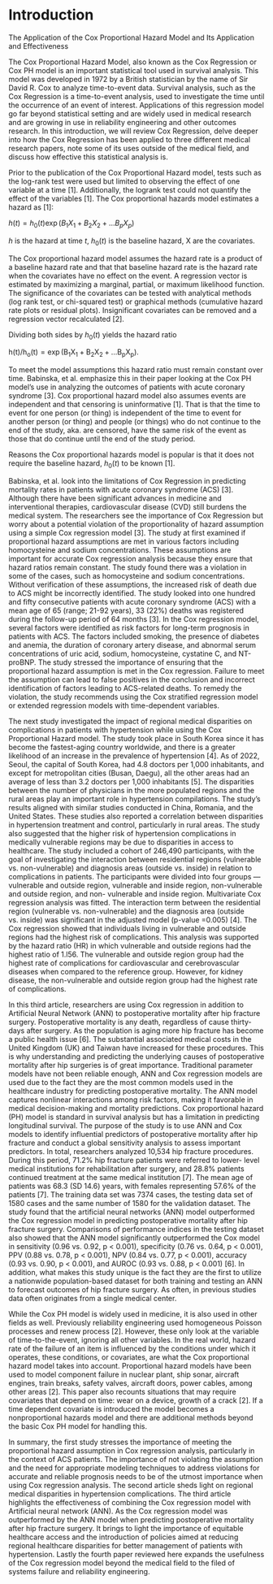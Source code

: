 # Introduction

The Application of the Cox Proportional Hazard Model and Its Application and Effectiveness

The Cox Proportional Hazard Model, also known as the Cox Regression or Cox PH model is an important statistical tool used in survival analysis. This model was developed in 1972 by a British statistician by the name of Sir David R. Cox to analyze time-to-event data. Survival analysis, such as the Cox Regression is a time-to-event analysis, used to investigate the time until the occurrence of an event of interest. Applications of this regression model go far beyond statistical setting and are widely used in medical research and are growing in use in reliability engineering and other outcomes research. In this introduction, we will review Cox Regression, delve deeper into how the Cox Regression has been applied to three different medical research papers, note some of its uses outside of the medical field, and discuss how effective this statistical analysis is.

Prior to the publication of the Cox Proportional Hazard model, tests such as the log-rank test were used but limited to observing the effect of one variable at a time \[1\]. Additionally, the logrank test could not quantify the effect of the variables \[1\]. The Cox proportional hazards model estimates a hazard as \[1\]:

$h(t)=h_0(t) \exp \left(B_1 X_1+B_2 X_2+\ldots B_p X_p\right)$

$h$ is the hazard at time $t$, $h_0(t)$ is the baseline hazard, $\mathrm{X}$ are the covariates.

The Cox proportional hazard model assumes the hazard rate is a product of a baseline hazard rate and that that baseline hazard rate is the hazard rate when the covariates have no effect on the event. A regression vector is estimated by maximizing a marginal, partial, or maximum likelihood function. The significance of the covariates can be tested with analytical methods (log rank test, or chi-squared test) or graphical methods (cumulative hazard rate plots or residual plots). Insignificant covariates can be removed and a regression vector recalculated \[2\].

Dividing both sides by $h_0(t)$ yields the hazard ratio

$\mathrm{h}(\mathrm{t}) / \mathrm{h}_{\mathrm{o}}(\mathrm{t})=\exp \left(\mathrm{B}_1 \mathrm{X}_1+\mathrm{B}_2 \mathrm{X}_2+\ldots \mathrm{B}_{\mathrm{p}} \mathrm{X}_{\mathrm{p}}\right) \text {. }$

To meet the model assumptions this hazard ratio must remain constant over time. Babinska, et al. emphasize this in their paper looking at the Cox PH model's use in analyzing the outcomes of patients with acute coronary syndrome \[3\]. Cox proportional hazard model also assumes events are independent and that censoring is uninformative \[1\]. That is that the time to event for one person (or thing) is independent of the time to event for another person (or thing) and people (or things) who do not continue to the end of the study, aka. are censored, have the same risk of the event as those that do continue until the end of the study period.

Reasons the Cox proportional hazards model is popular is that it does not require the baseline hazard, $h_0(t)$ to be known \[1\].

Babinska, et al. look into the limitations of Cox Regression in predicting mortality rates in patients with acute coronary syndrome (ACS) \[3\]. Although there have been significant advances in medicine and interventional therapies, cardiovascular disease (CVD) still burdens the medical system. The researchers see the importance of Cox Regression but worry about a potential violation of the proportionality of hazard assumption using a simple Cox regression model \[3\]. The study at first examined if proportional hazard assumptions are met in various factors including homocysteine and sodium concentrations. These assumptions are important for accurate Cox regression analysis because they ensure that hazard ratios remain constant. The study found there was a violation in some of the cases, such as homocysteine and sodium concentrations. Without verification of these assumptions, the increased risk of death due to ACS might be incorrectly identified. The study looked into one hundred and fifty consecutive patients with acute coronary syndrome (ACS) with a mean age of 65 (range; 21-92 years), 33 (22%) deaths was registered during the follow-up period of 64 months \[3\]. In the Cox regression model, several factors were identified as risk factors for long-term prognosis in patients with ACS. The factors included smoking, the presence of diabetes and anemia, the duration of coronary artery disease, and abnormal serum concentrations of uric acid, sodium, homocysteine, cystatine C, and NT-proBNP. The study stressed the importance of ensuring that the proportional hazard assumption is met in the Cox regression. Failure to meet the assumption can lead to false positives in the conclusion and incorrect identification of factors leading to ACS-related deaths. To remedy the violation, the study recommends using the Cox stratified regression model or extended regression models with time-dependent variables.

The next study investigated the impact of regional medical disparities on complications in patients with hypertension while using the Cox Proportional Hazard model. The study took place in South Korea since it has become the fastest-aging country worldwide, and there is a greater likelihood of an increase in the prevalence of hypertension \[4\]. As of 2022, Seoul, the capital of South Korea, had 4.8 doctors per 1,000 inhabitants, and except for metropolitan cities (Busan, Daegu), all the other areas had an average of less than 3.2 doctors per 1,000 inhabitants \[5\]. The disparities between the number of physicians in the more populated regions and the rural areas play an important role in hypertension compilations. The study's results aligned with similar studies conducted in China, Romania, and the United States. These studies also reported a correlation between disparities in hypertension treatment and control, particularly in rural areas. The study also suggested that the higher risk of hypertension complications in medically vulnerable regions may be due to disparities in access to healthcare. The study included a cohort of 246,490 participants, with the goal of investigating the interaction between residential regions (vulnerable vs. non-vulnerable) and diagnosis areas (outside vs. inside) in relation to complications in patients. The participants were divided into four groups --- vulnerable and outside region, vulnerable and inside region, non-vulnerable and outside region, and non- vulnerable and inside region. Multivariate Cox regression analysis was fitted. The interaction term between the residential region (vulnerable vs. non-vulnerable) and the diagnosis area (outside vs. inside) was significant in the adjusted model (p-value =0.005) \[4\]. The Cox regression showed that individuals living in vulnerable and outside regions had the highest risk of complications. This analysis was supported by the hazard ratio (HR) in which vulnerable and outside regions had the highest ratio of 1.l56. The vulnerable and outside region group had the highest rate of complications for cardiovascular and cerebrovascular diseases when compared to the reference group. However, for kidney disease, the non-vulnerable and outside region group had the highest rate of complications.

In this third article, researchers are using Cox regression in addition to Artificial Neural Network (ANN) to postoperative mortality after hip fracture surgery. Postoperative mortality is any death, regardless of cause thirty-days after surgery. As the population is aging more hip fracture has become a public health issue \[6\]. The substantial associated medical costs in the United Kingdom (UK) and Taiwan have increased for these procedures. This is why understanding and predicting the underlying causes of postoperative mortality after hip surgeries is of great importance. Traditional parameter models have not been reliable enough, ANN and Cox regression models are used due to the fact they are the most common models used in the healthcare industry for predicting postoperative mortality. The ANN model captures nonlinear interactions among risk factors, making it favorable in medical decision-making and mortality predictions. Cox proportional hazard (PH) model is standard in survival analysis but has a limitation in predicting longitudinal survival. The purpose of the study is to use ANN and Cox models to identify influential predictors of postoperative mortality after hip fracture and conduct a global sensitivity analysis to assess important predictors. In total, researchers analyzed 10,534 hip fracture procedures. During this period, 71.2% hip fracture patients were referred to lower- level medical institutions for rehabilitation after surgery, and 28.8% patients continued treatment at the same medical institution \[7\]. The mean age of patients was 68.3 (SD 14.6) years, with females representing 57.6% of the patients \[7\]. The training data set was 7374 cases, the testing data set of 1580 cases and the same number of 1580 for the validation dataset. The study found that the artificial neural networks (ANN) model outperformed the Cox regression model in predicting postoperative mortality after hip fracture surgery. Comparisons of performance indices in the testing dataset also showed that the ANN model significantly outperformed the Cox model in sensitivity (0.96 vs. 0.92, p \< 0.001), specificity (0.76 vs. 0.64, p \< 0.001), PPV (0.88 vs. 0.78, p \< 0.001), NPV (0.84 vs. 0.77, p \< 0.001), accuracy (0.93 vs. 0.90, p \< 0.001), and AUROC (0.93 vs. 0.88, p \< 0.001) \[6\]. In addition, what makes this study unique is the fact they are the first to utilize a nationwide population-based dataset for both training and testing an ANN to forecast outcomes of hip fracture surgery. As often, in previous studies data often originates from a single medical center.

While the Cox PH model is widely used in medicine, it is also used in other fields as well. Previously reliability engineering used homogeneous Poisson processes and renew process \[2\]. However, these only look at the variable of time-to-the-event, ignoring all other variables. In the real world, hazard rate of the failure of an item is influenced by the conditions under which it operates, these conditions, or covariates, are what the Cox proportional hazard model takes into account. Proportional hazard models have been used to model component failure in nuclear plant, ship sonar, aircraft engines, train breaks, safety valves, aircraft doors, power cables, among other areas \[2\]. This paper also recounts situations that may require covariates that depend on time: wear on a device, growth of a crack \[2\]. If a time dependent covariate is introduced the model becomes a nonproportional hazards model and there are additional methods beyond the basic Cox PH model for handling this.

In summary, the first study stresses the importance of meeting the proportional hazard assumption in Cox regression analysis, particularly in the context of ACS patients. The importance of not violating the assumption and the need for appropriate modeling techniques to address violations for accurate and reliable prognosis needs to be of the utmost importance when using Cox regression analysis. The second article sheds light on regional medical disparities in hypertension complications. The third article highlights the effectiveness of combining the Cox regression model with Artificial neural network (ANN). As the Cox regression model was outperformed by the ANN model when predicting postoperative mortality after hip fracture surgery. It brings to light the importance of equitable healthcare access and the introduction of policies aimed at reducing regional healthcare disparities for better management of patients with hypertension. Lastly the fourth paper reviewed here expands the usefulness of the Cox regression model beyond the medical field to the filed of systems failure and reliability engineering.
